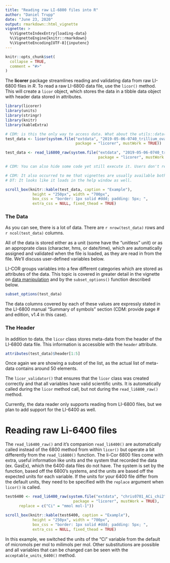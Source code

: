```yaml
---
title: "Reading raw LI-6800 files into R"
author: "Daniel Trupp"
date: "June 23, 2020"
output: rmarkdown::html_vignette
vignette: >
  %\VignetteIndexEntry{loading-data}
  %\VignetteEngine{knitr::rmarkdown}
  %\VignetteEncoding[UTF-8]{inputenc}
---
```


```r
knitr::opts_chunk$set(
  collapse = TRUE,
  comment = "#>"
)
```

The **licorer** package streamlines reading and validating data from raw LI-6800 files in *R*. To read a raw LI-6800 data file, use the `licor()` method. This will create a `licor` object, which stores the data in a tibble data object with header data stored in attributes.  


```r
library(licorer)
library(units)
library(stringr)
library(knitr)
library(kableExtra)

# CDM: is this the only way to access data. What about the utils::data() function rather than system.file()?
test_data <- licor(system.file("extdata", "2019-05-06-0740_trillium_ovatum", 
                               package = "licorer", mustWork = TRUE))

```

```r
test_data <- read_li6800_raw(system.file("extdata", "2019-05-06-0740_trillium_ovatum", 
                                         package = "licorer", mustWork = TRUE))
```

```r
# CDM: You can also hide some code yet still execute it. Users don't really need to see code to make the table output

# CDM: It also occurred to me that vignettes are usually available both as HTML and PDF. What does scroll_box() do in PDF?
# DT: It looks like it loads in the help window as well. 

scroll_box(knitr::kable(test_data, caption = "Example"),
            height = "250px", width = "700px", 
            box_css = "border: 1px solid #ddd; padding: 5px; ", 
            extra_css = NULL, fixed_thead = TRUE)
```

### The Data

As you can see, there is a lot of data. There are `r nrow(test_data)` rows and `r ncol(test_data)` columns. 

All of the data is stored either as a unit (some have the "unitless" unit) or as an approprate class (character, hms, or date/time), which are automatically assigned and validated when the file is loaded, as they are read in from the file. We'll discuss user-defined variables below.

LI-COR groups variables into a few different categories which are stored as attributes of the data. This topic is covered in greater detail in the vignette on [data manipulation](data-manipulation.html) and by the `subset_options()` function described below.

```r
subset_options(test_data)
```

The data columns covered by each of these values are expressly stated in the LI-6800 manual "Summary of symbols" section (CDM: provide page # and edition, v1.4 in this case).  

### The Header

In addition to data, the `licor` class stores meta-data from the header of the LI-6800 data file. This information is accessible with the `header` attribute.

```r
attributes(test_data)$header[1:5]
```

Once again we are showing a subset of the list, as the actual list of meta-data
contains around 50 elements. 


The `licor_validator()` that ensures that the `licor` class was created correctly and that all variables have valid scientific units. It is automatically called during the `licor` method call, but not during the `read_li6800_raw()` method.

Currently, the data reader only supports reading from LI-6800 files, but we 
plan to add support for the LI-6400 as well.

# Reading raw Li-6400 files

The `read_li6400_raw()` and it's companion `read_li6400()` are automatically called instead of the 6800 method from within `licor()` but operate a bit differently from the `read_li6800()` function. The li-Cor 6800 files come with extra, useful information like units and the system that recorded the data (ex. GasEx), which the 6400 data files do not have. The system is set by the function, based off the 6800's systems, and the units are based off the expected units for each variable. If the units for your 6400 file differ from the default units, they need to be specified with the `replace` argument when `licor()` is called.

```r
test6400 <- read_li6400_raw(system.file("extdata", "chris0701_ACi_chi2", 
                              package = "licorer", mustWork = TRUE), 
      replace = c("Ci" = "mmol mol-1"))
```

```r

scroll_box(knitr::kable(test6400, caption = "Example"),
            height = "250px", width = "700px", 
            box_css = "border: 1px solid #ddd; padding: 5px; ", 
            extra_css = NULL, fixed_thead = TRUE)
```

In this example, we switched the units of the "Ci" variable from the default of micromols per mol to milimols per mol. Other substitutions are possible and all variables that can be changed can be seen with the `acceptable_units_6400()` method.
